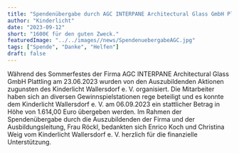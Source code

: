 ```yaml
---
title: "Spendenübergabe durch AGC INTERPANE Architectural Glass GmbH Plattling"
author: "Kinderlicht"
date: "2023-09-12"
short: "1600€ für den guten Zweck."
featuredImage: "../../images//news/SpendenuebergabeAGC.jpg"
tags: ["Spende", "Danke", "Helfen"]
draft: false
---
```

Während des Sommerfestes der Firma AGC INTERPANE Architectural Glass GmbH Plattling am 23.06.2023 wurden von den Auszubildenden Aktionen zugunsten des Kinderlicht Wallersdorf e. V. organisiert. Die Mitarbeiter haben sich an diversen Gewinnspielstationen rege beteiligt und es konnte dem Kinderlicht Wallersdorf e. V.  am 06.09.2023 ein stattlicher Betrag in Höhe von 1.614,00 Euro übergeben werden. Im Rahmen der Spendenübergabe durch die Auszubildenden der Firma und der Ausbildungsleitung, Frau Röckl, bedankten sich Enrico Koch und Christina Weig vom Kinderlicht Wallersdorf e. V. herzlich für die finanzielle Unterstützung.
